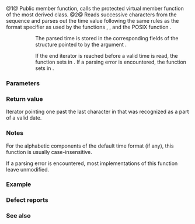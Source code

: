 {{cpp/locale/time_get/title|get_time|do_get_time}}
{{cpp/locale/time_get/navbar}}
{{dcl begin}}
{{dcl header|locale}}
{{dcl|num=1|1=
public:
iter_type get_time( iter_type beg, iter_type end, std::ios_base&amp; str,
                    std::ios_base::iostate&amp; err, std::tm* t ) const;
}}
{{dcl|num=2|1=
protected:
virtual iter_type do_get_time( iter_type beg, iter_type end, std::ios_base&amp; str,
                               std::ios_base::iostate&amp; err, std::tm* t ) const;
}}
{{dcl end}}

@1@ Public member function, calls the protected virtual member function {{tt|do_get_time}} of the most derived class.
@2@ Reads successive characters from the sequence {{range|beg|end}} and parses out the time value following the same rules as the format specifier {{c|"%H:%M:%S"}} as used by the functions {{lc|std::get_time}}, {{l2tt|cpp/locale/time_get/get}}, and the POSIX function {{tt|strptime()}}.

:: The parsed time is stored in the corresponding fields of the {{lc|std::tm}} structure pointed to by the argument {{c|t}}.

:: If the end iterator is reached before a valid time is read, the function sets {{lc|std::ios_base::eofbit}} in {{c|err}}. If a parsing error is encountered, the function sets {{lc|std::ios_base::failbit}} in {{c|err}}.

===Parameters===
{{par begin}}
{{par|beg|iterator designating the start of the sequence to parse}}
{{par|end|one past the end iterator for the sequence to parse}}
{{par|str|a stream object that this function uses to obtain locale facets when needed, e.g. {{lc|std::ctype}} to skip whitespace}}
{{par|err|stream error flags object that is modified by this function to indicate errors}}
{{par|t|pointer to the {{lc|std::tm}} object that will hold the result of this function call}}
{{par end}}

===Return value===
Iterator pointing one past the last character in {{range|beg|end}} that was recognized as a part of a valid date.

===Notes===
For the alphabetic components of the default time format (if any), this function is usually case-insensitive.

If a parsing error is encountered, most implementations of this function leave {{c|*t}} unmodified.

===Example===
{{example
|code=
#include &lt;iostream&gt;
#include &lt;iterator&gt;
#include &lt;locale&gt;
#include &lt;sstream&gt;

void try_get_time(const std::string&amp; s)
{
    std::cout &lt;&lt; "Parsing the time out of '" &lt;&lt; s
              &lt;&lt; "' in the locale " &lt;&lt; std::locale().name() &lt;&lt; '\n';
    std::istringstream str(s);
    std::ios_base::iostate err = std::ios_base::goodbit;
    
    std::tm t;
    std::time_get&lt;char&gt; const&amp; facet =
        std::use_facet&lt;std::time_get&lt;char&gt;&gt;(str.getloc());
    std::istreambuf_iterator&lt;char&gt; ret =
        facet.get_time({str}, {}, str, err, &amp;t);
    str.setstate(err);
    
    if (str)
    {
        std::cout &lt;&lt; "Hours: " &lt;&lt; t.tm_hour &lt;&lt; ", "
                     "Minutes: " &lt;&lt; t.tm_min  &lt;&lt; ", "
                     "Seconds: " &lt;&lt; t.tm_sec  &lt;&lt; '\n';
    }
    else
    {
        std::cout &lt;&lt; "Parse failed. Unparsed string: ";
        std::copy(ret, {}, std::ostreambuf_iterator&lt;char&gt;(std::cout));
        std::cout &lt;&lt; '\n';
    }
}

int main()
{
    std::locale::global(std::locale("ru_RU.utf8"));
    try_get_time("21:40:11");
    try_get_time("21-40-11");
    
    std::locale::global(std::locale("ja_JP.utf8"));
    try_get_time("21時37分58秒");
}
|output=
Parsing the time out of '21:40:11' in the locale ru_RU.utf8
Hours: 21, Minutes: 40, Seconds: 11
Parsing the time out of '21-40-11' in the locale ru_RU.utf8
Parse failed. Unparsed string: -40-11
Parsing the time out of '21時37分58秒' in the locale ja_JP.utf8
Hours: 21, Minutes: 37, Seconds: 58
}}

===Defect reports===
{{dr list begin}}
{{dr list item|wg=lwg|dr=248|std=C++98|before={{tt|eofbit}} was not set upon reaching the end iterator|after=sets {{tt|eofbit}} if a valid time has not been read}}
{{dr list item|wg=lwg|dr=461|std=C++98|before={{tt|do_get_time}} needed to parse localized time representation|after=parses with {{c|"%H:%M:%S"}} format}}
{{dr list end}}

===See also===
{{dsc begin}}
{{dsc inc|cpp/io/manip/dsc get_time}}
{{dsc end}}

{{langlinks|ja|zh}}